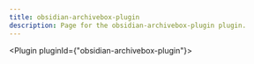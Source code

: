 ---
title: obsidian-archivebox-plugin
description: Page for the obsidian-archivebox-plugin plugin.
---


<Plugin pluginId={"obsidian-archivebox-plugin"}></Plugin>